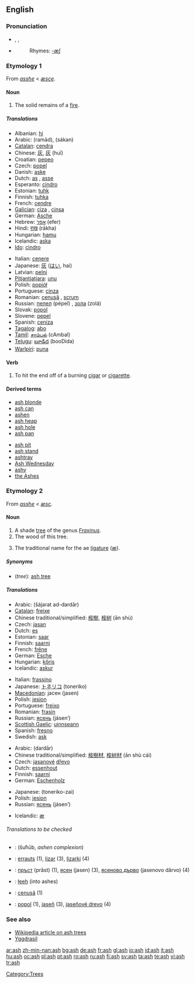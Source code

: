 {{see|Ash}}
==English==
{{wikipedia}}

===Pronunciation===
* {{enPR|ăsh}}, {{IPA|/æʃ/}}, {{SAMPA|/{S/}}
* {{audio|en-us-ash.ogg|Audio (US)}}
*: Rhymes: [[Rhymes:English:-æʃ|-æʃ]]

===Etymology 1===
From {{ME.}} ''[[asshe]]'' < {{OE.}} ''[[æsce]]''.

====Noun====
{{en-noun|es}}

# The solid remains of a [[fire]].

=====Translations=====
{{trans-top|solid remains of a fire}}
* Albanian: [[hi]] {{m}}
* Arabic: {{Arab|[[رماد]]}} (ramād), {{Arab|[[سكن]]}} (sákan)
* [[Catalan]]: [[cendra]] {{f}}
* Chinese: [[灰]], [[灰]] (huī)
* Croatian: [[pepeo]] {{m}}
* Czech: [[popel]] {{m}}
* Danish: [[aske]]
* Dutch: [[as#Dutch|as]] {{f}}, [[asse#Dutch|asse]] {{f}}
* Esperanto: [[cindro]]
* Estonian: [[tuhk]]
* Finnish: [[tuhka]]
* French: [[cendre]] {{m}}
* [[Galician]]: [[ciza]] {{f}}, [[cinsa]] {{f}}
* German: [[Asche]] {{f}}
* Hebrew: [[אפר]] (efer) {{m}}
* Hindi: [[राख]] (rākha) {{f}}
* Hungarian: [[hamu]]
* Icelandic: [[aska]] {{f}}
* [[Ido]]: [[cindro]]
{{trans-mid}}
* Italian: [[cenere]] {{f}}
* Japanese: [[灰]] ([[はい]], hai)
* Latvian: [[pelni]] {{m|p}}
* [[Pitjantjatjara]]: [[unu]]
* Polish: [[popiół]] {{m}}
* Portuguese: [[cinza]] {{f}}
* Romanian: [[cenuşă]] {{f}}, [[scrum]] {{m}}
* Russian: [[пепел]] (pépel) {{m}}, [[зола]] (zolá) {{f}}
* Slovak: [[popol]] {{m}}
* Slovene: [[pepel]] {{m}}
* Spanish: [[ceniza]] {{f}}
* [[Tagalog]]: [[abo]]
* [[Tamil]]: [[சாம்பல்]] (cAmbal)
* [[Telugu]]: [[బూడిద]] (booDida)
* [[Warlpiri]]: [[puna]]
{{trans-bottom}}

====Verb====
{{en-verb|ash|es}}

# To hit the end off of a burning [[cigar]] or [[cigarette]].

====Derived terms====
{{top2}}
* [[ash blonde]]
* [[ash can]]
* [[ashen]]<!--belongs on the page for "ashen": Polish-popiół-->
* [[ash heap]]
* [[ash hole]]
* [[ash pan]]
{{mid2}}
* [[ash pit]]
* [[ash stand]]
* [[ashtray]]
* [[Ash Wednesday]]
* [[ashy]]
* [[the Ashes]]<!--in cricket-->
{{bottom}}

===Etymology 2===
From {{ME.}} ''[[asshe]]'' < {{OE.}} ''[[æsc]]''.

====Noun====
{{en-noun|es}}

# A shade [[tree]] of the genus ''[[Fraxinus]]''.
# The wood of this tree.
# {{orthography}} The traditional name for the ae [[ligature]] ([[æ]]).

=====Synonyms=====
* (''tree''): [[ash tree]]

=====Translations=====
{{trans-top|tree}}
* Arabic: {{ARchar|[[شجرة الدردار]]}} (šájarat ad-dardār) {{f}}
* [[Catalan]]: [[freixe]] {{m}}
* Chinese traditional/simplified: [[桉樹]], [[桉树]] (ān shù)
* Czech: [[jasan]] {{m}}
* Dutch: [[es#Dutch|es]] {{m}}
* Estonian: [[saar#Estonian|saar]]
* Finnish: [[saarni]]
* French: [[frêne]] {{m}}
* German: [[Esche]] {{f}}
* Hungarian: [[kőris]]
* Icelandic: [[askur]] {{m}}
{{trans-mid}}
* Italian: [[frassino]] {{m}}
* Japanese: [[トネリコ]] (toneriko)
* [[Macedonian]]: јасен (jasen)
* Polish: [[jesion]] {{m}}
* Portuguese: [[freixo]] {{m}}
* Romanian: [[frasin]] {{m}}
* Russian: [[ясень]] (jásen’) {{m}}
* [[Scottish Gaelic]]: [[uinnseann]] {{m}}
* Spanish: [[fresno]] {{m}}
* Swedish: [[ask]]
{{trans-bottom}}

{{trans-top|wood}}
* Arabic: {{ARchar|[[دردار]]}} (dardār) {{m}}
* Chinese traditional/simplified: [[桉樹材]], [[桉树材]] (ān shù cái)
* Czech: [[jasanový|jasanové]] [[dřevo]] {{n}}
* Dutch: [[essenhout]] {{n}}
* Finnish: [[saarni]]
* German: [[Eschenholz]] {{n}}
{{trans-mid}}
* Japanese: {{JAchar|[[トネリコ材]]}} (toneriko-zai)
* Polish: [[jesion]] {{m}}
* Russian: [[ясень]] (jásen’) {{m}}
{{trans-bottom}}

{{trans-top|ae ligature}}
* Icelandic: [[æ]] {{n}}
{{trans-mid}}
{{trans-bottom}}

======Translations to be checked======
<!--remove this section when all translations have been put into the appropriate table(s)-->
{{checktrans}}

* {{ttbc|Arabic}}: {{ARchar|[[شحوب]]}} (šuħūb, ''ashen complexion'')
* {{ttbc|Basque}}: [[errauts]] (1), [[lizar]] (3), [[lizarki]] (4)
* {{ttbc|Bulgarian}}: [[пръст]] (prǎst) {{f}} (1), [[ясен]] (jasen) {{m}} (3), [[ясеново дърво]] (jasenovo dǎrvo) {{n}} (4)
* {{ttbc|Navajo}}: [[łeeh]] (into ashes)
* {{ttbc|Romanian}}: [[cenuşă]] {{f}} (1)
* {{ttbc|Slovak}}: [[popol]] {{m}} (1), [[jaseň]] {{m}} (3), [[jaseňové drevo]] {{n}} (4)

===See also===
* [[w:ash tree|Wikipedia article on ash trees]]
* [[Yggdrasil]]

[[Category:Trees]]

[[ar:ash]]
[[zh-min-nan:ash]]
[[bg:ash]]
[[de:ash]]
[[fr:ash]]
[[gl:ash]]
[[io:ash]]
[[id:ash]]
[[it:ash]]
[[hu:ash]]
[[oc:ash]]
[[pl:ash]]
[[pt:ash]]
[[ro:ash]]
[[ru:ash]]
[[fi:ash]]
[[sv:ash]]
[[ta:ash]]
[[te:ash]]
[[vi:ash]]
[[tr:ash]]